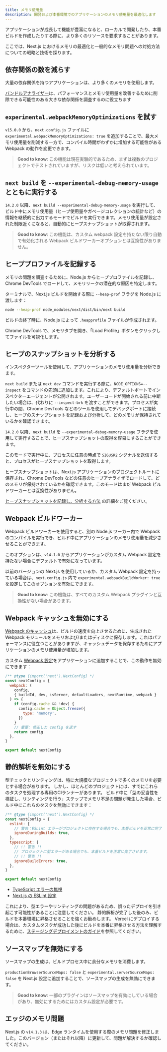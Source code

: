 ```yaml
---
title: メモリ使用量
description: 開発および本番環境でのアプリケーションのメモリ使用量を最適化します
---
```


アプリケーションが成長して機能が豊富になると、ローカルで開発したり、本番ビルドを作成したりする際に、より多くのリソースを要求することがあります。

ここでは、Next.js におけるメモリの最適化と一般的なメモリ問題への対処方法についての戦略と技術を探ります。

## 依存関係の数を減らす

大量の依存関係を持つアプリケーションは、より多くのメモリを使用します。

[バンドルアナライザー](/docs/app/building-your-application/optimizing/package-bundling)は、パフォーマンスとメモリ使用量を改善するために削除できる可能性のある大きな依存関係を調査するのに役立ちます

## `experimental.webpackMemoryOptimizations` を試す

`v15.0.0` から、`next.config.js` ファイルに `experimental.webpackMemoryOptimizations: true` を追加することで、最大メモリ使用量を削減する一方で、コンパイル時間がわずかに増加する可能性がある Webpack の動作を変更できます。

> **Good to know**: この機能は現在実験的であるため、まずは複数のプロジェクトでテストされていますが、リスクは低いと考えられています。

## `next build` を `--experimental-debug-memory-usage` とともに実行する

`14.2.0` 以降、`next build --experimental-debug-memory-usage` を実行して、ビルド中にメモリ使用量（ヒープ使用量やガベージコレクションの統計など）の情報を継続的に出力するモードでビルドを実行できます。メモリ使用量が設定された制限近くになると、自動的にヒープスナップショットが取得されます。

> **Good to know**: この機能は、カスタム webpack 設定を持たない限り自動で有効化される Webpack ビルドワーカーオプションとは互換性がありません。

## ヒーププロファイルを記録する

メモリの問題を調査するために、Node.js からヒーププロファイルを記録し、Chrome DevTools でロードして、メモリリークの潜在的な原因を特定します。

ターミナルで、Next.js ビルドを開始する際に `--heap-prof` フラグを Node.js に渡します：

```sh
node --heap-prof node_modules/next/dist/bin/next build
```

ビルドの終了時に、Node.js によって `.heapprofile` ファイルが作成されます。

Chrome DevTools で、メモリタブを開き、「Load Profile」ボタンをクリックしてファイルを可視化します。

## ヒープのスナップショットを分析する

インスペクターツールを使用して、アプリケーションのメモリ使用量を分析できます。

`next build` または `next dev` コマンドを実行する際に、`NODE_OPTIONS=--inspect` をコマンドの先頭に追加します。これにより、デフォルトポートでインスペクターエージェントが公開されます。ユーザーコードが開始される前に中断したい場合は、代わりに `--inspect-brk` を渡すことができます。プロセスが実行中の間、Chrome DevTools などのツールを使用してデバッグポートに接続し、ヒープのスナップショットを記録および分析して、どのメモリが保持されているかを確認できます。

`14.2.0` 以降、`next build` を `--experimental-debug-memory-usage` フラグを使用して実行することで、ヒープスナップショットの取得を容易にすることができます。

このモードで実行中に、プロセスに任意の時点で `SIGUSR2` シグナルを送信すると、プロセスがヒープスナップショットを取得します。

ヒープスナップショットは、Next.js アプリケーションのプロジェクトルートに保存され、Chrome DevTools などの任意のヒープアナライザでロードして、どのメモリが保持されているかを確認できます。このモードはまだ Webpack ビルドワーカーとは互換性がありません。

[ヒープスナップショットを記録し、分析する方法](https://developer.chrome.com/docs/devtools/memory-problems/heap-snapshots) の詳細をご覧ください。

## Webpack ビルドワーカー

Webpack ビルドワーカーを使用すると、別の Node.js ワーカー内で Webpack のコンパイルを実行でき、ビルド中にアプリケーションのメモリ使用量を減少させることができます。

このオプションは、`v14.1.0` からアプリケーションがカスタム Webpack 設定を持たない場合にデフォルトで有効になっています。

以前のバージョンの Next.js を使用しているか、カスタム Webpack 設定を持っている場合は、`next.config.js` 内で `experimental.webpackBuildWorker: true` を設定してこのオプションを有効にできます。

> **Good to know**: この機能は、すべてのカスタム Webpack プラグインと互換性がない場合があります。

## Webpack キャッシュを無効にする

[Webpack のキャッシュ](https://webpack.js.org/configuration/cache/)は、ビルドの速度を向上させるために、生成された Webpack モジュールをメモリおよび/またはディスクに保存します。これはパフォーマンスに役立つことがありますが、キャッシュデータを保存するためにアプリケーションのメモリ使用量が増加します。

カスタム [Webpack 設定](/docs/app/api-reference/next-config-js/webpack)をアプリケーションに追加することで、この動作を無効にできます：

```js title="next.config.mjs"
/** @type {import('next').NextConfig} */
const nextConfig = {
  webpack: (
    config,
    { buildId, dev, isServer, defaultLoaders, nextRuntime, webpack }
  ) => {
    if (config.cache && !dev) {
      config.cache = Object.freeze({
        type: 'memory',
      })
    }
    // 重要: 修正した config を返す
    return config
  },
}

export default nextConfig
```

## 静的解析を無効にする

型チェックとリンティングは、特に大規模なプロジェクトで多くのメモリを必要とする場合があります。
しかし、ほとんどのプロジェクトには、すでにこれらのタスクを処理する専用のCIランナーがあります。
ビルド中に「型の妥当性を検証し、リンティングを行う」ステップでメモリ不足の問題が発生した場合、ビルド中にこれらのタスクを無効にできます：

```js title="next.config.mjs"
/** @type {import('next').NextConfig} */
const nextConfig = {
  eslint: {
    // 警告：ESLint エラーがプロジェクトに存在する場合でも、本番ビルドを正常に完了させます。
    ignoreDuringBuilds: true,
  },
  typescript: {
    // !! 警告 !!
    // プロジェクトに型エラーがある場合でも、本番ビルドを正常に完了させます。
    // !! 警告 !!
    ignoreBuildErrors: true,
  },
}

export default nextConfig
```

- [TypeScript エラーの無視](/docs/pages/building-your-application/configuring/typescript#ignoring-typescript-errors)
- [Next.js の ESLint 設定](/docs/pages/api-reference/next-config-js/eslint)

これにより、型エラーやリンティングの問題があるため、誤ったデプロイを引き起こす可能性があることに注意してください。
静的解析が完了した後のみ、ビルドを本番環境に昇格させることを強くお勧めします。
Vercel にデプロイする場合は、カスタムタスクが成功した後にビルドを本番に昇格させる方法を理解するために、[ステージングデプロイメントのガイド](https://vercel.com/docs/deployments/managing-deployments#staging-and-promoting-a-production-deployment)を参照してください。

## ソースマップを無効にする

ソースマップの生成は、ビルドプロセス中に余分なメモリを消費します。

`productionBrowserSourceMaps: false` と `experimental.serverSourceMaps: false` を Next.js 設定に追加することで、ソースマップの生成を無効にできます。

> **Good to know**: 一部のプラグインはソースマップを有効にしている場合があり、無効にするためにはカスタム設定が必要です。

## エッジのメモリ問題

Next.js の `v14.1.3` は、Edge ランタイムを使用する際のメモリ問題を修正しました。このバージョン（またはそれ以降）に更新して、問題が解決するか確認してください。